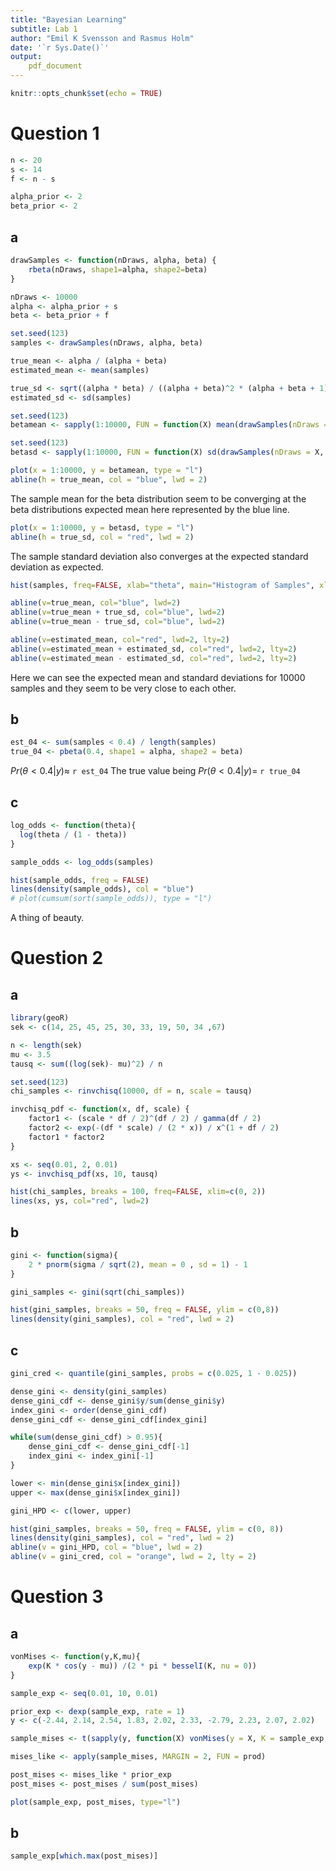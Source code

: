 ```yaml
---
title: "Bayesian Learning"
subtitle: Lab 1
author: "Emil K Svensson and Rasmus Holm"
date: '`r Sys.Date()`'
output:
    pdf_document
---
```


```r
knitr::opts_chunk$set(echo = TRUE)
```

# Question 1

```r
n <- 20
s <- 14
f <- n - s

alpha_prior <- 2
beta_prior <- 2
```

## a

```r
drawSamples <- function(nDraws, alpha, beta) {
    rbeta(nDraws, shape1=alpha, shape2=beta)
}

nDraws <- 10000
alpha <- alpha_prior + s
beta <- beta_prior + f

set.seed(123)
samples <- drawSamples(nDraws, alpha, beta)

true_mean <- alpha / (alpha + beta)
estimated_mean <- mean(samples)

true_sd <- sqrt((alpha * beta) / ((alpha + beta)^2 * (alpha + beta + 1)))
estimated_sd <- sd(samples)

set.seed(123)
betamean <- sapply(1:10000, FUN = function(X) mean(drawSamples(nDraws = X, alpha = alpha , beta = beta)))

set.seed(123)
betasd <- sapply(1:10000, FUN = function(X) sd(drawSamples(nDraws = X, alpha = alpha , beta = beta)))

plot(x = 1:10000, y = betamean, type = "l")
abline(h = true_mean, col = "blue", lwd = 2)
```

The sample mean for the beta distribution seem to be converging at the beta distributions expected mean here represented by the blue line.

```r
plot(x = 1:10000, y = betasd, type = "l")
abline(h = true_sd, col = "red", lwd = 2)
```

The sample standard deviation also converges at the expected standard deviation as expected.

```r
hist(samples, freq=FALSE, xlab="theta", main="Histogram of Samples", xlim=c(0, 1))

abline(v=true_mean, col="blue", lwd=2)
abline(v=true_mean + true_sd, col="blue", lwd=2)
abline(v=true_mean - true_sd, col="blue", lwd=2)

abline(v=estimated_mean, col="red", lwd=2, lty=2)
abline(v=estimated_mean + estimated_sd, col="red", lwd=2, lty=2)
abline(v=estimated_mean - estimated_sd, col="red", lwd=2, lty=2)
```

Here we can see the expected mean and standard deviations for 10000 samples and they seem to be very close to each other.

## b

```r
est_04 <- sum(samples < 0.4) / length(samples)
true_04 <- pbeta(0.4, shape1 = alpha, shape2 = beta)
```

$Pr(\theta < 0.4 |y) \approx$ `r est_04`
The true value being
$Pr(\theta < 0.4 |y) =$ `r true_04`

## c


```r
log_odds <- function(theta){
  log(theta / (1 - theta))
}

sample_odds <- log_odds(samples)

hist(sample_odds, freq = FALSE)
lines(density(sample_odds), col = "blue")
# plot(cumsum(sort(sample_odds)), type = "l")
```

A thing of beauty.

\newpage

# Question 2

## a

```r
library(geoR)
sek <- c(14, 25, 45, 25, 30, 33, 19, 50, 34 ,67)

n <- length(sek)
mu <- 3.5
tausq <- sum((log(sek)- mu)^2) / n

set.seed(123)
chi_samples <- rinvchisq(10000, df = n, scale = tausq)
```

```r
invchisq_pdf <- function(x, df, scale) {
    factor1 <- (scale * df / 2)^(df / 2) / gamma(df / 2)
    factor2 <- exp(-(df * scale) / (2 * x)) / x^(1 + df / 2)
    factor1 * factor2
}

xs <- seq(0.01, 2, 0.01)
ys <- invchisq_pdf(xs, 10, tausq)
```

```r
hist(chi_samples, breaks = 100, freq=FALSE, xlim=c(0, 2))
lines(xs, ys, col="red", lwd=2)
```

## b

```r
gini <- function(sigma){
    2 * pnorm(sigma / sqrt(2), mean = 0 , sd = 1) - 1
}

gini_samples <- gini(sqrt(chi_samples))

hist(gini_samples, breaks = 50, freq = FALSE, ylim = c(0,8))
lines(density(gini_samples), col = "red", lwd = 2)
```

## c

```r
gini_cred <- quantile(gini_samples, probs = c(0.025, 1 - 0.025))
```

```r
dense_gini <- density(gini_samples)
dense_gini_cdf <- dense_gini$y/sum(dense_gini$y)
index_gini <- order(dense_gini_cdf)
dense_gini_cdf <- dense_gini_cdf[index_gini]

while(sum(dense_gini_cdf) > 0.95){
    dense_gini_cdf <- dense_gini_cdf[-1]
    index_gini <- index_gini[-1]
}

lower <- min(dense_gini$x[index_gini])
upper <- max(dense_gini$x[index_gini])

gini_HPD <- c(lower, upper)
```

```r
hist(gini_samples, breaks = 50, freq = FALSE, ylim = c(0, 8))
lines(density(gini_samples), col = "red", lwd = 2)
abline(v = gini_HPD, col = "blue", lwd = 2)
abline(v = gini_cred, col = "orange", lwd = 2, lty = 2)
```

\newpage

# Question 3

## a

```r
vonMises <- function(y,K,mu){
    exp(K * cos(y - mu)) /(2 * pi * besselI(K, nu = 0))
}

sample_exp <- seq(0.01, 10, 0.01)

prior_exp <- dexp(sample_exp, rate = 1)
y <- c(-2.44, 2.14, 2.54, 1.83, 2.02, 2.33, -2.79, 2.23, 2.07, 2.02)

sample_mises <- t(sapply(y, function(X) vonMises(y = X, K = sample_exp, mu = 2.39)))

mises_like <- apply(sample_mises, MARGIN = 2, FUN = prod)

post_mises <- mises_like * prior_exp
post_mises <- post_mises / sum(post_mises)

plot(sample_exp, post_mises, type="l")
```

## b

```r
sample_exp[which.max(post_mises)]
```
